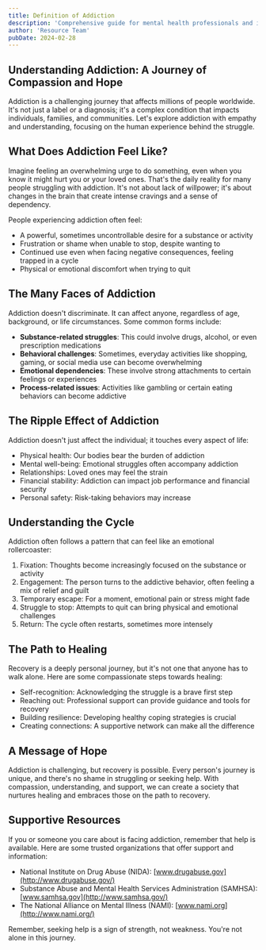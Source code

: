 ```yaml
---
title: Definition of Addiction
description: 'Comprehensive guide for mental health professionals and individuals in recovery'
author: 'Resource Team'
pubDate: 2024-02-28
---
```


## **Understanding Addiction: A Journey of Compassion and Hope**

Addiction is a challenging journey that affects millions of people worldwide. It's not just a label or a diagnosis; it's a complex condition that impacts individuals, families, and communities. Let's explore addiction with empathy and understanding, focusing on the human experience behind the struggle.

## **What Does Addiction Feel Like?**

Imagine feeling an overwhelming urge to do something, even when you know it might hurt you or your loved ones. That's the daily reality for many people struggling with addiction. It's not about lack of willpower; it's about changes in the brain that create intense cravings and a sense of dependency.

People experiencing addiction often feel:

- A powerful, sometimes uncontrollable desire for a substance or activity
- Frustration or shame when unable to stop, despite wanting to
- Continued use even when facing negative consequences, feeling trapped in a cycle
- Physical or emotional discomfort when trying to quit

## **The Many Faces of Addiction**

Addiction doesn't discriminate. It can affect anyone, regardless of age, background, or life circumstances. Some common forms include:

- **Substance-related struggles**: This could involve drugs, alcohol, or even prescription medications
- **Behavioral challenges**: Sometimes, everyday activities like shopping, gaming, or social media use can become overwhelming
- **Emotional dependencies**: These involve strong attachments to certain feelings or experiences
- **Process-related issues**: Activities like gambling or certain eating behaviors can become addictive

## **The Ripple Effect of Addiction**

Addiction doesn't just affect the individual; it touches every aspect of life:

- Physical health: Our bodies bear the burden of addiction
- Mental well-being: Emotional struggles often accompany addiction
- Relationships: Loved ones may feel the strain
- Financial stability: Addiction can impact job performance and financial security
- Personal safety: Risk-taking behaviors may increase

## **Understanding the Cycle**

Addiction often follows a pattern that can feel like an emotional rollercoaster:

1. Fixation: Thoughts become increasingly focused on the substance or activity
2. Engagement: The person turns to the addictive behavior, often feeling a mix of relief and guilt
3. Temporary escape: For a moment, emotional pain or stress might fade
4. Struggle to stop: Attempts to quit can bring physical and emotional challenges
5. Return: The cycle often restarts, sometimes more intensely

## **The Path to Healing**

Recovery is a deeply personal journey, but it's not one that anyone has to walk alone. Here are some compassionate steps towards healing:

- Self-recognition: Acknowledging the struggle is a brave first step
- Reaching out: Professional support can provide guidance and tools for recovery
- Building resilience: Developing healthy coping strategies is crucial
- Creating connections: A supportive network can make all the difference

## **A Message of Hope**

Addiction is challenging, but recovery is possible. Every person's journey is unique, and there's no shame in struggling or seeking help. With compassion, understanding, and support, we can create a society that nurtures healing and embraces those on the path to recovery.

## **Supportive Resources**

If you or someone you care about is facing addiction, remember that help is available. Here are some trusted organizations that offer support and information:

- National Institute on Drug Abuse (NIDA): [www.drugabuse.gov](http://www.drugabuse.gov/)
- Substance Abuse and Mental Health Services Administration (SAMHSA): [www.samhsa.gov](http://www.samhsa.gov/)
- The National Alliance on Mental Illness (NAMI): [www.nami.org](http://www.nami.org/)

Remember, seeking help is a sign of strength, not weakness. You're not alone in this journey.

